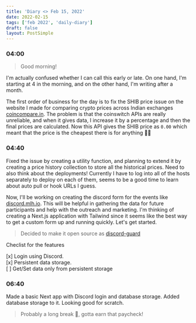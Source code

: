 ```yaml
---
title: 'Diary <> Feb 15, 2022'
date: 2022-02-15
tags: ['feb 2022', 'daily-diary']
draft: false
layout: PostSimple
---
```


### 04:00

> Good morning! 

I'm actually confused whether I can call this early or late. On one hand, I'm starting at 4 in the morning, and on the other hand, I'm writing after a month.

The first order of business for the day is to fix the SHIB price issue on the website I made for comparing crypto prices across Indian exchanges [coincompare.in](https://coincomapre.in). The problem is that the coinswitch APIs are really unreliable, and when it gives data, I increase it by a percentage and then the final prices are calculated. Now this API gives the SHIB price as `0.00` which meant that the price is the cheapest there is for anything 🤷‍♂️

### 04:40
Fixed the issue by creating a utility function, and planning to extend it by creating a price history collection to store all the historical prices. Need to also think about the deployments! Currently I have to log into all of the hosts separately to deploy on each of them, seems to be a good time to learn about auto pull or hook URLs I guess.

Now, I'll be working on creating the discord form for the events like [discord.mlh.io](discord.mlh.io). This will be helpful in gathering the data for future participants and help with the outreach and marketing. I'm thinking of creating a Next.js application with Tailwind since it seems like the best way to get a custom form up and running quickly. Let's get started.

> Decided to make it open source as [discord-guard](https://github.com/parasg1999/discord-guard) 

Checlist for the features  

[x] Login using Discord.  
[x] Persistent data storage.  
[ ] Get/Set data only from persistent storage

### 06:40
Made a basic Next app with Discord login and database storage. Added database storage to it. Looking good for scratch.

> Probably a long break 😬, gotta earn that paycheck!

